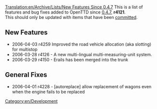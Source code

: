 [[Translation:en/Archive/Lists/New Features Since 0.4.7]]
[[Category:en/Development]]
{{en/Current}}
This is a list of features and bug fixes added to OpenTTD since [[en/Archive/OpenTTD/OpenTTD 0.4.7|0.4.7]], '''r4121'''.
<br>This should only be updated with items that have been [http://svn.openttd.org/cgi-bin/trac.cgi/timeline committed].

==New Features==

* 2006-04-03 r4259 Improved the road vehicle allocation (aka slotting) for multistop
* 2006-03-28 r4126 - A new multi-lingual multi-measuring-unit system.
* 2006-03-29 r4150 - Erails has been merged into the trunk

==General Fixes==

* 2006-04-01 r4228 - [autoreplace] allow replacement of wagons even when the engine fails to be replaced